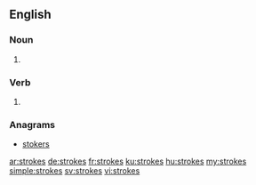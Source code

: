 ==English==

===Noun===
{{head|en|plural}}

# {{plural of|stroke|lang=en}}

===Verb===
{{head|en}}

# {{en-third-person singular of|stroke}}

===Anagrams===
* [[stokers#English|stokers]]

[[ar:strokes]]
[[de:strokes]]
[[fr:strokes]]
[[ku:strokes]]
[[hu:strokes]]
[[my:strokes]]
[[simple:strokes]]
[[sv:strokes]]
[[vi:strokes]]